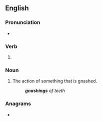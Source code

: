 ==English==

===Pronunciation===
* {{IPA|/ˈnæʃɪŋ/|lang=en}}

===Verb===
{{head|en|verb form}}

# {{present participle of|gnash|lang=en|nocat=1}}

===Noun===
{{en-noun}}

# The action of something that is gnashed.
#: '''''gnashings''' of teeth''

===Anagrams===
* {{anagrams|en|a=agghinns|hangings}}